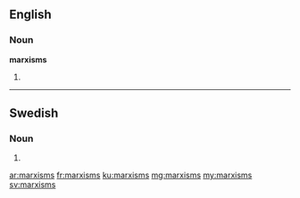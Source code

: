 ==English==

===Noun===
'''marxisms'''

# {{plural of|marxism}}

----

==Swedish==

===Noun===
{{head|sv|noun form}}

# {{sv-noun-form-indef-gen|marxism}}

[[ar:marxisms]]
[[fr:marxisms]]
[[ku:marxisms]]
[[mg:marxisms]]
[[my:marxisms]]
[[sv:marxisms]]